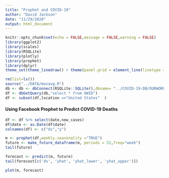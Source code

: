 ```yaml
---
title: "Prophet and COVID-19"
author: "David Jackson"
date: "11/29/2020"
output: html_document
---
```


```r
knitr::opts_chunk$set(echo = FALSE,message = FALSE,warning = FALSE)
library(ggplot2)
library(scales)
library(RSQLite)
library(plotly)
library(prophet)
library(dplyr)
theme_set(theme_linedraw() + theme(panel.grid = element_line(linetype = 'dashed')))
```

```r
rm(list=ls())
source("../DATA/movavg.R")
db <- db <- dbConnect(RSQLite::SQLite(),dbname= "../COVID-19-DB/OURWORLD.sqlite3")
df <- dbGetQuery(db,"select * from OWID")
df <- subset(df,location =="United States"  )
```

#### Using Facebook Prophet to Predict COVID-19 Deaths

```r
df <- df %>% select(date,new_cases)
df$date <- as.Date(df$date)
colnames(df) <- c("ds","y")
```
```r
m <- prophet(df,weekly.seasonality ="TRUE")
future <- make_future_dataframe(m, periods = 52,freq="week")
tail(future)
```
```r
forecast <- predict(m, future)
tail(forecast[c('ds', 'yhat', 'yhat_lower', 'yhat_upper')])

```
```r
plot(m, forecast)
```

